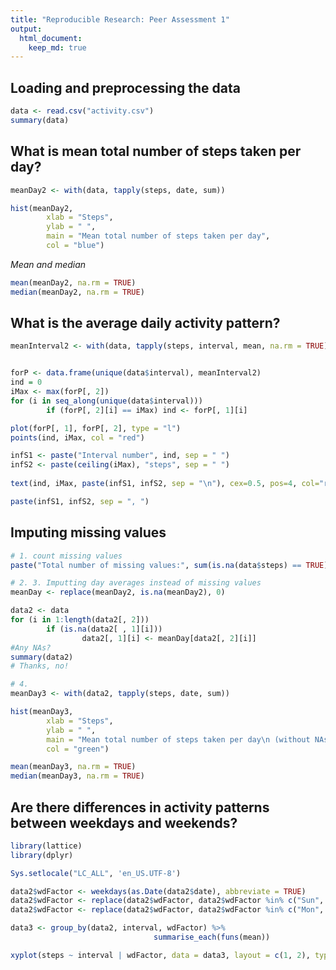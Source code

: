 ```yaml
---
title: "Reproducible Research: Peer Assessment 1"
output: 
  html_document:
    keep_md: true
---
```



## Loading and preprocessing the data

```r
data <- read.csv("activity.csv")
summary(data)
```


## What is mean total number of steps taken per day?

```r

meanDay2 <- with(data, tapply(steps, date, sum))

hist(meanDay2, 
        xlab = "Steps", 
        ylab = " ", 
        main = "Mean total number of steps taken per day",
        col = "blue")

```

*Mean and median*
```r
mean(meanDay2, na.rm = TRUE)
median(meanDay2, na.rm = TRUE)
```


## What is the average daily activity pattern?
```r
meanInterval2 <- with(data, tapply(steps, interval, mean, na.rm = TRUE))


forP <- data.frame(unique(data$interval), meanInterval2)
ind = 0
iMax <- max(forP[, 2]) 
for (i in seq_along(unique(data$interval)))
        if (forP[, 2][i] == iMax) ind <- forP[, 1][i]

plot(forP[, 1], forP[, 2], type = "l")
points(ind, iMax, col = "red")

infS1 <- paste("Interval number", ind, sep = " ")
infS2 <- paste(ceiling(iMax), "steps", sep = " ")
        
text(ind, iMax, paste(infS1, infS2, sep = "\n"), cex=0.5, pos=4, col="red")

paste(infS1, infS2, sep = ", ")

```

## Imputing missing values

```r
# 1. count missing values
paste("Total number of missing values:", sum(is.na(data$steps) == TRUE), sep = " ")

# 2. 3. Imputting day averages instead of missing values
meanDay <- replace(meanDay2, is.na(meanDay2), 0)

data2 <- data
for (i in 1:length(data2[, 2])) 
        if (is.na(data2[ , 1][i])) 
                data2[, 1][i] <- meanDay[data2[, 2][i]]
#Any NAs?
summary(data2)
# Thanks, no!

# 4.
meanDay3 <- with(data2, tapply(steps, date, sum))

hist(meanDay3, 
        xlab = "Steps", 
        ylab = " ", 
        main = "Mean total number of steps taken per day\n (without NAs)",
        col = "green")

mean(meanDay3, na.rm = TRUE)
median(meanDay3, na.rm = TRUE)
```

## Are there differences in activity patterns between weekdays and weekends?

```r
library(lattice)
library(dplyr)

Sys.setlocale("LC_ALL", 'en_US.UTF-8')
```

```r
data2$wdFactor <- weekdays(as.Date(data2$date), abbreviate = TRUE)
data2$wdFactor <- replace(data2$wdFactor, data2$wdFactor %in% c("Sun", "Sat"), "weekend")
data2$wdFactor <- replace(data2$wdFactor, data2$wdFactor %in% c("Mon", "Tue", "Wed", "Thu", "Fri"), "weekday")

data3 <- group_by(data2, interval, wdFactor) %>%
                                summarise_each(funs(mean))

xyplot(steps ~ interval | wdFactor, data = data3, layout = c(1, 2), type = "l", col = "blue")

```